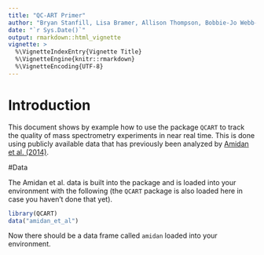```yaml
---
title: "QC-ART Primer"
author: "Bryan Stanfill, Lisa Bramer, Allison Thompson, Bobbie-Jo Webb-Robertson"
date: "`r Sys.Date()`"
output: rmarkdown::html_vignette
vignette: >
  %\VignetteIndexEntry{Vignette Title}
  %\VignetteEngine{knitr::rmarkdown}
  %\VignetteEncoding{UTF-8}
---
```


# Introduction
This document shows by example how to use the package `QCART` to track the quality of mass spectrometry experiments in near real time.  This is done using publicly available data that has previously been analyzed by [Amidan et al. (2014)](http://pubs.acs.org/doi/abs/10.1021/pr401143e).

#Data

The Amidan et al. data is built into the package and is loaded into your environment with the following (the `QCART` package is also loaded here in case you haven't done that yet).
```r
library(QCART)
data("amidan_et_al")
```
Now there should be a data frame called `amidan` loaded into your environment.